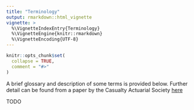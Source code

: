 ```yaml
---
title: "Terminology"
output: rmarkdown::html_vignette
vignette: >
  %\VignetteIndexEntry{Terminology}
  %\VignetteEngine{knitr::rmarkdown}
  %\VignetteEncoding{UTF-8}
---
```


```r
knitr::opts_chunk$set(
  collapse = TRUE,
  comment = "#>"
)
```

A brief glossary and description of some terms is provided below. Further detail can be found from a paper by the Casualty Actuarial Society [here](https://www.casact.org/pubs/forum/17spforumv2/02_Notes%20on%20Using%20Property%20Catastrophe%20Model%20Results.pdf)


TODO
